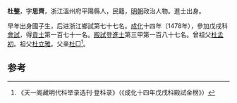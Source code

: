 {{for|隋朝人物'''杜整'''|杜整 (隋朝)}}
'''杜整'''，字'''思齊'''，浙江溫州府平陽縣人，民籍，[[明朝|明朝]]政治人物。進士出身。

早年出身國子生，后进浙江鄉試第七十七名。[[成化|成化]]十四年（1478年），參加戊戌科[[會試|會試]]，得[[貢士|貢士]]第一百七十一名。[[殿試|殿試]]登[[進士|進士]]第三甲第一百八十七名。曾祖父[[杜孟初|杜孟初]]。祖父[[杜立雅|杜立雅]]。父亲[[杜□|杜□]]<ref>《天一阁藏明代科举录选刊·登科录》（《成化十四年戊戌科殿試金榜》）</ref>。

==参考==
{{reflist}}
{{明朝人物小作品}}
{{成化十四年戊戌科殿試金榜}}